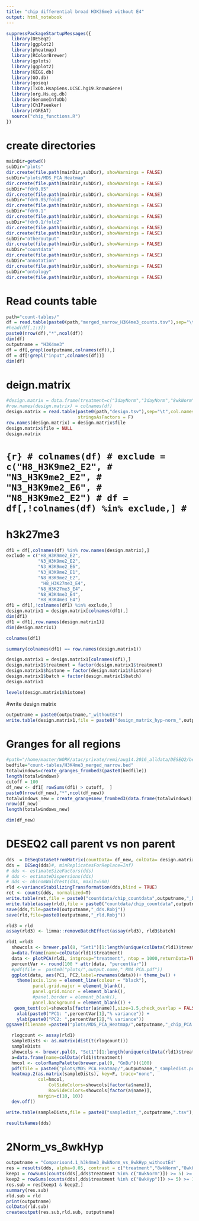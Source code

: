 ```yaml
---
title: "chip differential broad H3K36me3 without E4"
output: html_notebook
---
```




```r
suppressPackageStartupMessages({
  library(DESeq2)
  library(ggplot2)
  library(pheatmap)
  library(RColorBrewer)
  library(gplots)
  library(ggplot2)
  library(KEGG.db)
  library(GO.db)
  library(goseq)
  library(TxDb.Hsapiens.UCSC.hg19.knownGene)
  library(org.Hs.eg.db)
  library(GenomeInfoDb)
  library(ChIPseeker)
  library(rGREAT)
  source("chip_functions.R")
})
```


# create directories
```r
mainDir=getwd()
subDir="plots"
dir.create(file.path(mainDir,subDir), showWarnings = FALSE)
subDir="plots/MDS_PCA_Heatmap"
dir.create(file.path(mainDir,subDir), showWarnings = FALSE)
subDir="fdr0.05"
dir.create(file.path(mainDir,subDir), showWarnings = FALSE)
subDir="fdr0.05/fold2"
dir.create(file.path(mainDir,subDir), showWarnings = FALSE)
subDir="fdr0.1"
dir.create(file.path(mainDir,subDir), showWarnings = FALSE)
subDir="fdr0.1/fold2"
dir.create(file.path(mainDir,subDir), showWarnings = FALSE)
dir.create(file.path(mainDir,subDir), showWarnings = FALSE)
subDir="otheroutput"
dir.create(file.path(mainDir,subDir), showWarnings = FALSE)
subDir="countdata"
dir.create(file.path(mainDir,subDir), showWarnings = FALSE)
subDir="annotation"
dir.create(file.path(mainDir,subDir), showWarnings = FALSE)
subDir="ontology"
dir.create(file.path(mainDir,subDir), showWarnings = FALSE)
```

# Read counts table
```r
path="count-tables/"
df = read.table(paste0(path,"merged_narrow_H3K4me3_counts.tsv"),sep="\t",header=T,row.names = 1)
#head(df[,1:3])
paste0(nrow(df),"*",ncol(df))
dim(df)
outputname = "H3K4me3"
df = df[,grepl(outputname,colnames(df)),]
df = df[!grepl("input",colnames(df))]
dim(df)
```




# deign.matrix
```r
#design.matrix = data.frame(treatment=c("3dayNorm","3dayNorm","8wkNorm","8wkNorm","8wkHyp","8wkHyp"))
#row.names(design.matrix) = colnames(df)
design.matrix = read.table(paste0(path,"design.tsv"),sep="\t",col.names=c("file","treatment","histone","batch"),
                           stringsAsFactors = F)
row.names(design.matrix) = design.matrix$file
design.matrix$file = NULL
design.matrix
```




# ```{r}
# colnames(df)
# exclude = c("H8_H3K9me2_E2",
#             "N3_H3K9me2_E2",
#             "N3_H3K9me2_E6",
#             "N8_H3K9me2_E2")
# df = df[,!colnames(df) %in% exclude,]
# ```


# h3k27me3
```r
df1 = df[,colnames(df) %in% row.names(design.matrix),]
exclude = c("H8_H3K9me2_E2",
            "N3_H3K9me2_E2",
            "N3_H3K9me2_E6",
            "N3_H3K9me2_E1",
            "N8_H3K9me2_E2",
             "H8_H3K27me3_E4",
            "N8_H3K27me3_E4",
            "N8_H3K4me3_E4",
            "H8_H3K4me3_E4")
df1 = df1[,!colnames(df1) %in% exclude,]
design.matrix1 = design.matrix[colnames(df1),]
dim(df1)
df1 = df1[,row.names(design.matrix1)]
dim(design.matrix1)
```

```r
colnames(df1)
```

```r
summary(colnames(df1) == row.names(design.matrix1))
```


```r
design.matrix1 = design.matrix1[colnames(df1),]
design.matrix1$treatment = factor(design.matrix1$treatment)
design.matrix1$histone = factor(design.matrix1$histone)
design.matrix1$batch = factor(design.matrix1$batch)
design.matrix1
```

```r
levels(design.matrix1$histone)
```


#write design matrix
```r
outputname = paste0(outputname,"_withoutE4")
write.table(design.matrix1,file = paste0("design_matrix_hyp-norm_",outputname,".tsv"),sep = "\t", quote = F, col.names = NA)
```

# Granges for all regions
```r
#path="/home/master/WORK/atac/private/remi/aug14.2016_alldata/DESEQ2/bedfiles/"
bedfile="count-tables/H3K4me3_merged_narrow.bed"
totalwindows=create_granges_frombed3(paste0(bedfile))
length(totalwindows)
cutoff = 100
df_new <- df1[ rowSums(df1) > cutoff,  ]
paste0(nrow(df_new),"*",ncol(df_new))
totalwindows_new = create_grangesnew_frombed3(data.frame(totalwindows)[as.logical(rowSums(df1) >cutoff),])
nrow(df_new)
length(totalwindows_new)
```

```r
dim(df_new)
```

# DESEQ2 call parent vs non parent
```r
dds  = DESeqDataSetFromMatrix(countData= df_new, colData= design.matrix1, ~ treatment  + batch , rowRanges=totalwindows_new)
dds =  DESeq(dds)#, minReplicatesForReplace=Inf)
# dds <- estimateSizeFactors(dds)
# dds <- estimateDispersions(dds)
# dds <- nbinomWaldTest(dds, maxit=500)
rld <-varianceStabilizingTransformation(dds,blind = TRUE)
ret <- counts(dds, normalized=T) 
write.table(ret,file = paste0("countdata/chip_countdata",outputname,"_DESEQ2_norm.tsv"),sep="\t",row.names = TRUE,quote = FALSE,col.names = NA)
write.table(assay(rld),file = paste0("countdata/chip_countdata",outputname,"_RLD.tsv"),sep="\t",row.names = TRUE,quote = FALSE,col.names = NA)
save(dds,file=paste0(outputname,"_dds.Robj"))
save(rld,file=paste0(outputname,"_rld.Robj"))
```

```r
rld3 = rld
assay(rld3) <- limma::removeBatchEffect(assay(rld3), rld3$batch)

rld1 =rld3
  showcols <- brewer.pal(8, "Set1")[1:length(unique(colData(rld1)$treatment))]
  a=data.frame(name=colData(rld1)$treatment)
  data <- plotPCA(rld1, intgroup="treatment", ntop = 1000,returnData=TRUE)
  percentVar <- round(100 * attr(data, "percentVar"))
  #pdf(file =  paste0("plots/",output.name,"_RNA_PCA.pdf"))
  ggplot(data, aes(PC1, PC2,label=rownames(data)))+ theme_bw() +
    theme(axis.line = element_line(colour = "black"),
          panel.grid.major = element_blank(),
          panel.grid.minor = element_blank(),
          #panel.border = element_blank(),
          panel.background = element_blank()) +
   geom_text(col=showcols[factor(a$name)],size=1.5,check_overlap = FALSE)+
    xlab(paste0("PC1: ",percentVar[1],"% variance")) +
    ylab(paste0("PC2: ",percentVar[2],"% variance"))
ggsave(filename =paste0("plots/MDS_PCA_Heatmap/",outputname,"_chip_PCA.pdf") )

  rlogcount <- assay(rld1)
  sampleDists <- as.matrix(dist(t(rlogcount)))
  sampleDists
  showcols <- brewer.pal(8, "Set1")[1:length(unique(colData(rld1)$treatment))]
  a=data.frame(name=colData(rld1)$treatment)
  hmcol <- colorRampPalette(brewer.pal(9, "GnBu"))(100)
  pdf(file = paste0("plots/MDS_PCA_Heatmap/",outputname,"_sampledist.pdf"))
  heatmap.2(as.matrix(sampleDists), key=F, trace="none",
            col=hmcol,
                ColSideColors=showcols[factor(a$name)], 
                RowSideColors=showcols[factor(a$name)],
            margin=c(10, 10))
  dev.off()
```

```r
write.table(sampleDists,file = paste0("sampledist_",outputname,".tsv"),sep="\t",quote = F,col.names = NA)
```



```r
resultsNames(dds)
```


# 2Norm_vs_8wkHyp
```r
outputname = "Comparison4.1_h3k4me3_8wkNorm_vs_8wkHyp_withoutE4"
res = results(dds, alpha=0.05, contrast = c("treatment","8wkNorm","8wkHyp"),format = "GRanges")
keep1 = rowSums(counts(dds[,dds$treatment %in% c("8wkNorm")]) >= 5) >= 1
keep2 = rowSums(counts(dds[,dds$treatment %in% c("8wkHyp")]) >= 5) >= 1
res.sub = res[keep1 & keep2,]
summary(res.sub)
rld.sub = rld
print(outputname)
colData(rld.sub)
createoutput(res.sub,rld.sub, outputname)
```








